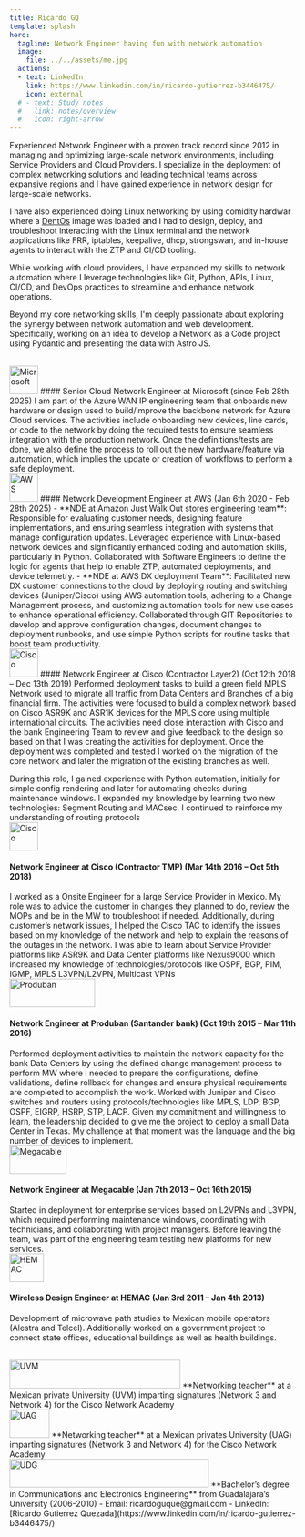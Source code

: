 ```yaml
---
title: Ricardo GQ
template: splash
hero:
  tagline: Network Engineer having fun with network automation
  image:
    file: ../../assets/me.jpg
  actions:
  - text: LinkedIn
    link: https://www.linkedin.com/in/ricardo-gutierrez-b3446475/
    icon: external
  # - text: Study notes
  #   link: notes/overview
  #   icon: right-arrow
---
```



<Card title="👨‍💻 About me">
  Experienced Network Engineer with a proven track record since 2012 in managing and optimizing large-scale network environments, including Service Providers and Cloud Providers. I specialize in the deployment of complex networking solutions and leading technical teams across expansive regions and I have gained experience in network design for large-scale networks.

  I have also experienced doing Linux networking by using comidity hardwar where a [DentOs](https://dent.dev/) image was loaded and I had to design, deploy, and troubleshoot interacting with the Linux terminal and the network applications like FRR, iptables, keepalive, dhcp, strongswan, and in-house agents to interact with the ZTP and CI/CD tooling.

  While working with cloud providers, I have expanded my skills to network automation where I leverage technologies like Git, Python, APIs, Linux, CI/CD, and DevOps practices to streamline and enhance network operations.

  Beyond my core networking skills, I'm deeply passionate about exploring the synergy between network automation and web development. Specifically, working on an idea to develop a Network as a Code project using Pydantic and presenting the data with Astro JS.
</Card>

<Card title="📚 Professional Experience">
  <br />
  <Image src="/src/assets/experience/microsoft.jpg" alt="Microsoft" width="50" height="50" />
  #### Senior Cloud Network Engineer at Microsoft (since Feb 28th 2025)
  I am part of the Azure WAN IP engineering team that onboards new hardware or design used to build/improve the backbone network for Azure Cloud services. The activities include onboarding new devices, line cards, or code to the network by doing the required tests to ensure seamless integration with the production network. Once the definitions/tests are done, we also define the process to roll out the new hardware/feature via automation, which implies the update or creation of workflows to perform a safe deployment.
  <br />
  <Image src="/src/assets/experience/aws.jpg" alt="AWS" width="50" height="50" />
  #### Network Development Engineer at AWS (Jan 6th 2020 - Feb 28th 2025)
  - **NDE at Amazon Just Walk Out stores engineering team**: Responsible for evaluating customer needs, designing feature implementations, and ensuring seamless integration with systems that manage configuration updates. Leveraged experience with Linux-based network devices and significantly enhanced coding and automation skills, particularly in Python. Collaborated with Software Engineers to define the logic for agents that help to enable ZTP, automated deployments, and device telemetry.
  - **NDE at AWS DX deployment Team**: Facilitated new DX customer connections to the cloud by deploying routing and switching devices (Juniper/Cisco) using AWS automation tools, adhering to a Change Management process, and customizing automation tools for new use cases to enhance operational efficiency. Collaborated through GIT Repositories to develop and approve configuration changes, document changes to deployment runbooks, and use simple Python scripts for routine tasks that boost team productivity.
  <br />
  <Image src="/src/assets/experience/cisco.jpg" alt="Cisco" width="50" height="50"/>
  #### Network Engineer at Cisco (Contractor Layer2) (Oct 12th 2018 – Dec 13th 2019)
  Performed deployment tasks to build a green field MPLS Network used to migrate all traffic from Data Centers and Branches of a big financial firm. The activities were focused to build a complex network based on Cisco ASR9K and ASR1K devices for the MPLS core using multiple international circuits. The activities need close interaction with Cisco and the bank Engineering Team to review and give feedback to the design so based on that I was creating the activities for deployment. Once the deployment was completed and tested I worked on the migration of the core network and later the migration of the existing branches as well.

  During this role, I gained experience with Python automation, initially for simple config rendering and later for automating checks during maintenance windows. I expanded my knowledge by learning two new technologies: Segment Routing and MACsec. I continued to reinforce my understanding of routing protocols
  <br />
  <Image src="/src/assets/experience/cisco.jpg" alt="Cisco" width="50" height="50"/>
  #### Network Engineer at Cisco (Contractor TMP) (Mar 14th 2016 – Oct 5th 2018)
  I worked as a Onsite Engineer for a large Service Provider in Mexico. My role was to advice the customer in changes they planned to do, review the MOPs and be in the MW to troubleshoot if needed. Additionally, during customer’s network issues, I helped the Cisco TAC to identify the issues based on my knowledge of the network and help to explain the reasons of the outages in the network. I was able to learn about Service Provider platforms like ASR9K and Data Center platforms like Nexus9000 which increased my knowledge of technologies/protocols like OSPF, BGP, PIM, IGMP, MPLS L3VPN/L2VPN, Multicast VPNs
  <br />
  <Image src="/src/assets/experience/produban.jpg" alt="Produban" width="150" height="50"/>
  #### Network Engineer at Produban (Santander bank) (Oct 19th 2015 – Mar 11th 2016)
  Performed deployment activities to maintain the network capacity for the bank Data Centers by using the defined change management process to perform MW where I needed to prepare the configurations, define validations, define rollback for changes and ensure physical requirements are completed to accomplish the work. Worked with Juniper and Cisco switches and routers using protocols/technologies like MPLS, LDP, BGP, OSPF, EIGRP, HSRP, STP, LACP. Given my commitment and willingness to learn, the leadership decided to give me the project to deploy a small Data Center in Texas. My challenge at that moment was the language and the big number of devices to implement.
  <br />
  <Image src="/src/assets/experience/megacable.jpg" alt="Megacable" width="100" height="50"/>
  #### Network Engineer at Megacable (Jan 7th 2013 – Oct 16th 2015)
  Started in deployment for enterprise services based on L2VPNs and L3VPN, which required performing maintenance windows, coordinating with technicians, and collaborating with project managers. Before leaving the team, was part of the engineering team testing new platforms for new services.
  <br />
  <Image src="/src/assets/experience/hemac.png" alt="HEMAC" width="60" height="50"/>
  #### Wireless Design Engineer at HEMAC (Jan 3rd 2011 – Jan 4th 2013)
  Development of microwave path studies to Mexican mobile operators (Alestra and Telcel). Additionally worked on a government project to connect state offices, educational buildings as well as health buildings.
</Card>

<Card title="🏫 Academical Experience">
  <br />
  <Image src="/src/assets/experience/uvm.jpg" alt="UVM" width="300" height="50"/>
  **Networking teacher** at a Mexican private University (UVM) imparting signatures (Network 3 and Network 4) for the Cisco Network Academy
  <br />
  <Image src="/src/assets/experience/uag.png" alt="UAG" width="70" height="50"/>
  **Networking teacher** at a Mexican privates University (UAG) imparting signatures (Network 3 and Network 4) for the Cisco Network Academy
</Card>

<Card title="🎓 Education">
  <br />
  <Image src="/src/assets/experience/udg_cucei.png" alt="UDG" width="350" height="50"/>
  **Bachelor’s degree in Communications and Electronics Engineering** from Guadalajara’s University (2006-2010)
</Card>

<Card title="📞 Contact">
- Email: ricardoguque@gmail.com
- LinkedIn: [Ricardo Gutierrez Quezada](https://www.linkedin.com/in/ricardo-gutierrez-b3446475/)
</Card>